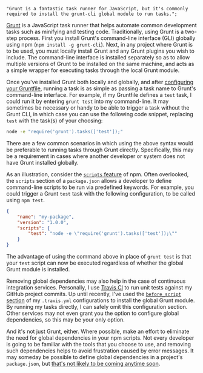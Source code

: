 	"Grunt is a fantastic task runner for JavaScript, but it's commonly required to install the grunt-cli global module to run tasks.";

[Grunt](http://gruntjs.com/) is a JavaScript task runner that helps automate common development tasks such as minifying and testing code. Traditionally, using Grunt is a two-step process. First you install Grunt's command-line interface (GLI) globally using npm (`npm install -g grunt-cli`). Next, in any project where Grunt is to be used, you must locally install Grunt and any Grunt plugins you wish to include. The command-line interface is installed separately so as to allow multiple versions of Grunt to be installed on the same machine, and acts as a simple wrapper for executing tasks through the local Grunt module.

Once you've installed Grunt both locally and globally, and after [configuring your Gruntfile](http://gruntjs.com/configuring-tasks), running a task is as simple as passing a task name to Grunt's command-line interface. For example, if my Gruntfile defines a `test` task, I could run it by entering `grunt test` into my command-line. It may sometimes be necessary or handy to be able to trigger a task without the Grunt CLI, in which case you can use the following code snippet, replacing `test` with the task(s) of your choosing:

```bash
node -e "require('grunt').tasks(['test']);"
```

There are a few common scenarios in which using the above syntax would be preferable to running tasks through Grunt directly. Specifically, this may be a requirement in cases where another developer or system does not have Grunt installed globally.

As an illustration, consider the [`scripts` feature](https://npmjs.org/doc/misc/npm-scripts.html) of npm. Often overlooked, the `scripts` section of a `package.json` allows a developer to define command-line scripts to be run via predefined keywords. For example, you could trigger a Grunt `test` task with the following configuration, to be called using `npm test`.

```json
{
	"name": "my-package",
	"version": "1.0.0",
	"scripts": {
		"test": "node -e \"require('grunt').tasks(['test']);\""
	}
}
```

The advantage of using the command above in place of `grunt test` is that your `test` script can now be executed regardless of whether the global Grunt module is installed.

Removing global dependencies may also help in the case of continuous integration services. Personally, I use [Travis CI](https://travis-ci.org/) to run unit tests against my GitHub project commits. Up until recently, I've used the [`before_script` section](http://about.travis-ci.org/docs/user/build-configuration/#before_script%2C-after_script) of my `.travis.yml` configurations to install the global Grunt module. By running my tasks directly, I can safely omit this configuration section. Other services may not even grant you the option to configure global dependencies, so this may be your only option.

And it's not just Grunt, either. Where possible, make an effort to eliminate the need for global dependencies in your npm scripts. Not every developer is going to be familiar with the tools that you choose to use, and removing such dependencies helps to avoid frustration caused by error messages. It may someday be possible to define global dependencies in a project's `package.json`, but [that's not likely to be coming anytime soon](https://github.com/npm/npm/issues/2949#issuecomment-11408461).
